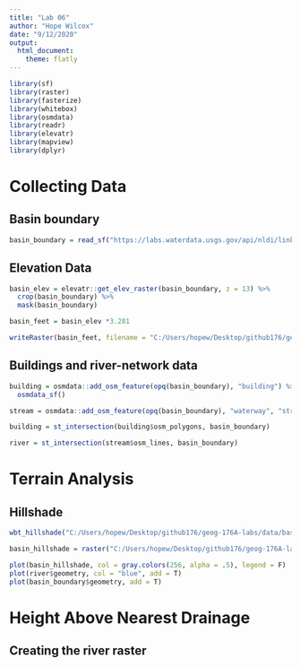 ---
title: "Lab 06"
author: "Hope Wilcox"
date: "9/12/2020"
output: 
  html_document:
    theme: flatly
---

```{r, message=F, warning=F}
library(sf)
library(raster)
library(fasterize)
library(whitebox)
library(osmdata)
library(readr)
library(elevatr)
library(mapview)
library(dplyr)
```



# Collecting Data

## Basin boundary
```{r, message=F, warning=F}
basin_boundary = read_sf("https://labs.waterdata.usgs.gov/api/nldi/linked-data/nwissite/USGS-11119750/basin")
```

## Elevation Data
```{r, warning=F, message=F}
basin_elev = elevatr::get_elev_raster(basin_boundary, z = 13) %>%
  crop(basin_boundary) %>% 
  mask(basin_boundary) 

basin_feet = basin_elev *3.281

writeRaster(basin_feet, filename = "C:/Users/hopew/Desktop/github176/geog-176A-labs/data/basin_elevation_ft.tif", overwrite = T)

```


## Buildings and river-network data
```{r, warning=F, message=F}
building = osmdata::add_osm_feature(opq(basin_boundary), "building") %>% 
  osmdata_sf()

stream = osmdata::add_osm_feature(opq(basin_boundary), "waterway", "stream") %>% osmdata_sf()

```

```{r, warning=F, message=F}
building = st_intersection(building$osm_polygons, basin_boundary)

river = st_intersection(stream$osm_lines, basin_boundary)
```

# Terrain Analysis
## Hillshade
```{r, warning=F, message=F}
wbt_hillshade("C:/Users/hopew/Desktop/github176/geog-176A-labs/data/basin_elevation_ft.tif", "C:/Users/hopew/Desktop/github176/geog-176A-labs/data/basin_hillshade.tif")

basin_hillshade = raster("C:/Users/hopew/Desktop/github176/geog-176A-labs/data/basin_hillshade.tif")

plot(basin_hillshade, col = gray.colors(256, alpha = .5), legend = F)
plot(river$geometry, col = "blue", add = T)
plot(basin_boundary$geometry, add = T)

```

# Height Above Nearest Drainage

## Creating the river raster
